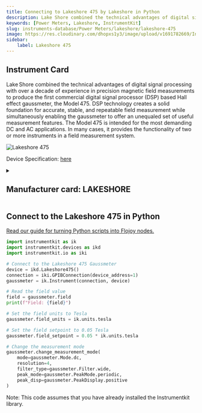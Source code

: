 ```yaml
---
title: Connecting to Lakeshore 475 by Lakeshore in Python
description: Lake Shore combined the technical advantages of digital signal processing with over a decade of experience in precision magnetic field measurements to produce the first commercial digital signal processor (DSP) based Hall effect gaussmeter, the Model 475. DSP technology creates a solid foundation for accurate, stable, and repeatable field measurement while simultaneously enabling the gaussmeter to offer an unequaled set of useful measurement features. The Model 475 is intended for the most demanding DC and AC applications. In many cases, it provides the functionality of two or more instruments in a field measurement system.
keywords: [Power Meters, Lakeshore, InstrumentKit] 
slug: instruments-database/Power Meters/lakeshore/lakeshore-475 
image: https://res.cloudinary.com/dhopxs1y3/image/upload/v1691782669/Instruments/Power%20Meters/Lakeshore-475/Lakeshore-475.png
sidebar:
    label: Lakeshore 475 
---
```



## Instrument Card

Lake Shore combined the technical advantages of digital signal processing with over a decade of experience in precision magnetic field measurements to produce the first commercial digital signal processor (DSP) based Hall effect gaussmeter, the Model 475. DSP technology creates a solid foundation for accurate, stable, and repeatable field measurement while simultaneously enabling the gaussmeter to offer an unequaled set of useful measurement features. The Model 475 is intended for the most demanding DC and AC applications. In many cases, it provides the functionality of two or more instruments in a field measurement system.

![Lakeshore 475](https://res.cloudinary.com/dhopxs1y3/image/upload/v1691782669/Instruments/Power%20Meters/Lakeshore-475/Lakeshore-475.png)

Device Specification: [here](https://www.optixs.cz/data/ke-stazeni/475_dsp_gaussmeter-d879.pdf)

<details style={{ marginTop: "15px"}}>
<summary><h2 style={{display:'inline'}}>Manufacturer card: LAKESHORE</h2></summary>

![LAKESHORE](https://res.cloudinary.com/dhopxs1y3/image/upload/v1692813206/Instruments/Vendor%20Logos/Lakeshore_Cryotronics.png)

Supporting advanced scientific research, Lake Shore is a leading global innovator in measurement and control solutions.

- Headquarters: Westerville, Ohio, USA
- Yearly Revenue (millions, USD): 21.4
- Vendor Website: [here](https://www.lakeshore.com/home)

</details>


<FeaturedInstrumentVideo category="POWER_METERS" />

## Connect to the Lakeshore 475 in Python

[Read our guide for turning Python scripts into Flojoy nodes.](https://docs.flojoy.ai/contribution/blocks/custom-flojoy-block/)



<Tabs>
<TabItem value="Flojoy" label="Flojoy" className="flojoy-instrument-tabs">

<SectionsCard category="POWER_METERS" manufacturer="Lakeshore"></SectionsCard>

</TabItem>
<TabItem value="InstrumentKit" label="InstrumentKit">


```python
import instrumentkit as ik
import instrumentkit.devices as ikd
import instrumentkit.io as iki

# Connect to the Lakeshore 475 Gaussmeter
device = ikd.Lakeshore475()
connection = iki.GPIBConnection(device_address=1)
gaussmeter = ik.Instrument(connection, device)

# Read the field value
field = gaussmeter.field
print(f"Field: {field}")

# Set the field units to Tesla
gaussmeter.field_units = ik.units.tesla

# Set the field setpoint to 0.05 Tesla
gaussmeter.field_setpoint = 0.05 * ik.units.tesla

# Change the measurement mode
gaussmeter.change_measurement_mode(
    mode=gaussmeter.Mode.dc,
    resolution=4,
    filter_type=gaussmeter.Filter.wide,
    peak_mode=gaussmeter.PeakMode.periodic,
    peak_disp=gaussmeter.PeakDisplay.positive
)
```

Note: This code assumes that you have already installed the Instrumentkit library.

</TabItem>
</Tabs>